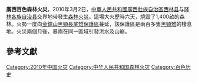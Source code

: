 {{Infobox wildfire
|title = 2010年廣西百色森林火災
|location = 中华人民共和国[[廣西壯族自治區|廣西壯族自治區]][[西林县|西林县]]与[[隆林各族自治县|隆林各族自治县]]
|date = 2010年3月2日起的6天
|area = 1,400畝
|fatalities = 
}}

'''廣西百色森林火災'''，2010年3月2日，[[中華人民共和國|中華人民共和國]][[廣西壯族自治區|廣西壯族自治區]][[西林县|西林县]]与[[隆林各族自治县|隆林各族自治县]]交界地带發生[[森林火災|森林火災]]。{{R|中國政府網|Crn|Cd1}}這場大火歷時六天，燒毀了1,400畝的森林{{R|Cd1}}。火勢一度向[[金鐘山黑頸長尾雉保護區|金鐘山黑頸長尾雉保護區]]蔓延，該保護區是兩百多隻[[雉鸡|黑頸雉]]的棲息地。{{R|China Daily}}火災兩個月後，暴雨在同一區域引發洪水及山崩。{{R|China Daily|NOAA}}
==參考文獻==
{{reflist|refs=

<ref name="中國政府網">{{cite web|author=周华 摄|title=〈广西百色近期森林火灾频发 当地全力扑救〉|url=http://www.gov.cn/jrzg/2010-03/04/content_1547768.htm|website=中國政府網|publisher=新华社|accessdate=2020-06-28|archive-date=2020-06-29|archive-url=https://web.archive.org/web/20200629211041/http://www.gov.cn/jrzg/2010-03/04/content_1547768.htm|dead-url=no}}</ref>

<ref name="Crn">Chinareviewnews.com. "[http://www.chinareviewnews.com/doc/1012/5/1/5/101251576.html?coluid=61&kindid=1290&docid=101251576&mdate=0307102421 Chinareviewnews.com] {{Wayback|url=http://www.chinareviewnews.com/doc/1012/5/1/5/101251576.html?coluid=61&kindid=1290&docid=101251576&mdate=0307102421 |date=20120227040453 }}." ''廣西百色森林火災已被撲滅.'' Retrieved on 2010-03-07.</ref>

<ref name="Cd1">Chinadaily.com. "[http://www.chinadaily.com.cn/china/2010-03/04/content_9538253.htm Chinadaily.com] {{Wayback|url=http://www.chinadaily.com.cn/china/2010-03/04/content_9538253.htm |date=20200612133144 }}." ''S China forest fire threatens nature reserve.'' Retrieved on 2010-03-07.</ref>

<ref name="China Daily">{{cite web|last1=Xinhua|title=S China forest fire threatens nature reserve|url=http://www.chinadaily.com.cn/china/2010-03/04/content_9538253.htm|website=chinadaily.com|publisher=China Daily Information Co|accessdate=23 November 2015|archive-url=https://archive.vn/Ss7iw|archive-date=2013-04-19}}</ref>

<ref name="NOAA">{{cite web|title=State of the Climate: Global Hazards for June 2010|publisher=National Oceanic and Atmospheric Administration|date=2010-07|access-date=2015-11-23|url= http://www.ncdc.noaa.gov/sotc/hazards/201006 |website=National Centers for Environmental Information|archive-url=https://archive.ph/gbYxD|archive-date=2022-04-28}}</ref>
}}

[[Category:2010年中国火灾|Category:2010年中国火灾]]
[[Category:中华人民共和国森林火灾|Category:中华人民共和国森林火灾]]
[[Category:百色历史|Category:百色历史]]